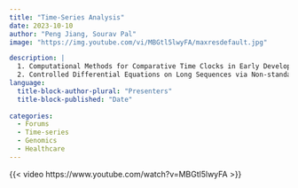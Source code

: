 ```yaml
---
title: "Time-Series Analysis"
date: 2023-10-10
author: "Peng Jiang, Sourav Pal"
image: "https://img.youtube.com/vi/MBGtl5lwyFA/maxresdefault.jpg"

description: |
  1. Computational Methods for Comparative Time Clocks in Early Development and Tissue Regeneration<br>
  2. Controlled Differential Equations on Long Sequences via Non-standard Wavelets
language: 
  title-block-author-plural: "Presenters"
  title-block-published: "Date"
  
categories:
  - Forums
  - Time-series
  - Genomics
  - Healthcare
---
```


{{< video https://www.youtube.com/watch?v=MBGtl5lwyFA >}}
